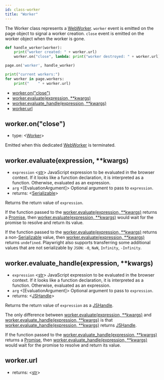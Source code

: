 ```yaml
---
id: class-worker
title: "Worker"
---
```


The Worker class represents a [WebWorker](https://developer.mozilla.org/en-US/docs/Web/API/Web_Workers_API). `worker` event is emitted on the page object to signal a worker creation. `close` event is emitted on the worker object when the worker is gone.

```py
def handle_worker(worker):
    print("worker created: " + worker.url)
    worker.on("close", lambda: print("worker destroyed: " + worker.url))

page.on('worker', handle_worker)

print("current workers:")
for worker in page.workers:
    print("    " + worker.url)
```


- [worker.on("close")](./api/class-worker.mdx#workeronclose)
- [worker.evaluate(expression, **kwargs)](./api/class-worker.mdx#workerevaluateexpression-kwargs)
- [worker.evaluate_handle(expression, **kwargs)](./api/class-worker.mdx#workerevaluate_handleexpression-kwargs)
- [worker.url](./api/class-worker.mdx#workerurl)

## worker.on("close")
- type: <[Worker]>

Emitted when this dedicated [WebWorker](https://developer.mozilla.org/en-US/docs/Web/API/Web_Workers_API) is terminated.

## worker.evaluate(expression, **kwargs)
- `expression` <[str]> JavaScript expression to be evaluated in the browser context. If it looks like a function declaration, it is interpreted as a function. Otherwise, evaluated as an expression.
- `arg` <[EvaluationArgument]> Optional argument to pass to `expression`.
- returns: <[Serializable]>

Returns the return value of `expression`.

If the function passed to the [worker.evaluate(expression, **kwargs)](./api/class-worker.mdx#workerevaluateexpression-kwargs) returns a [Promise], then [worker.evaluate(expression, **kwargs)](./api/class-worker.mdx#workerevaluateexpression-kwargs) would wait for the promise to resolve and return its value.

If the function passed to the [worker.evaluate(expression, **kwargs)](./api/class-worker.mdx#workerevaluateexpression-kwargs) returns a non-[Serializable] value, then [worker.evaluate(expression, **kwargs)](./api/class-worker.mdx#workerevaluateexpression-kwargs) returns `undefined`. Playwright also supports transferring some additional values that are not serializable by `JSON`: `-0`, `NaN`, `Infinity`, `-Infinity`.

## worker.evaluate_handle(expression, **kwargs)
- `expression` <[str]> JavaScript expression to be evaluated in the browser context. If it looks like a function declaration, it is interpreted as a function. Otherwise, evaluated as an expression.
- `arg` <[EvaluationArgument]> Optional argument to pass to `expression`.
- returns: <[JSHandle]>

Returns the return value of `expression` as a [JSHandle].

The only difference between [worker.evaluate(expression, **kwargs)](./api/class-worker.mdx#workerevaluateexpression-kwargs) and [worker.evaluate_handle(expression, **kwargs)](./api/class-worker.mdx#workerevaluate_handleexpression-kwargs) is that [worker.evaluate_handle(expression, **kwargs)](./api/class-worker.mdx#workerevaluate_handleexpression-kwargs) returns [JSHandle].

If the function passed to the [worker.evaluate_handle(expression, **kwargs)](./api/class-worker.mdx#workerevaluate_handleexpression-kwargs) returns a [Promise], then [worker.evaluate_handle(expression, **kwargs)](./api/class-worker.mdx#workerevaluate_handleexpression-kwargs) would wait for the promise to resolve and return its value.

## worker.url
- returns: <[str]>

[Accessibility]: ./api/class-accessibility.mdx "Accessibility"
[Browser]: ./api/class-browser.mdx "Browser"
[BrowserContext]: ./api/class-browsercontext.mdx "BrowserContext"
[BrowserType]: ./api/class-browsertype.mdx "BrowserType"
[CDPSession]: ./api/class-cdpsession.mdx "CDPSession"
[ChromiumBrowserContext]: ./api/class-chromiumbrowsercontext.mdx "ChromiumBrowserContext"
[ConsoleMessage]: ./api/class-consolemessage.mdx "ConsoleMessage"
[Dialog]: ./api/class-dialog.mdx "Dialog"
[Download]: ./api/class-download.mdx "Download"
[ElementHandle]: ./api/class-elementhandle.mdx "ElementHandle"
[FileChooser]: ./api/class-filechooser.mdx "FileChooser"
[Frame]: ./api/class-frame.mdx "Frame"
[JSHandle]: ./api/class-jshandle.mdx "JSHandle"
[Keyboard]: ./api/class-keyboard.mdx "Keyboard"
[Mouse]: ./api/class-mouse.mdx "Mouse"
[Page]: ./api/class-page.mdx "Page"
[Playwright]: ./api/class-playwright.mdx "Playwright"
[Request]: ./api/class-request.mdx "Request"
[Response]: ./api/class-response.mdx "Response"
[Route]: ./api/class-route.mdx "Route"
[Selectors]: ./api/class-selectors.mdx "Selectors"
[TimeoutError]: ./api/class-timeouterror.mdx "TimeoutError"
[Touchscreen]: ./api/class-touchscreen.mdx "Touchscreen"
[Video]: ./api/class-video.mdx "Video"
[WebSocket]: ./api/class-websocket.mdx "WebSocket"
[Worker]: ./api/class-worker.mdx "Worker"
[Element]: https://developer.mozilla.org/en-US/docs/Web/API/element "Element"
[Evaluation Argument]: ./core-concepts.mdx#evaluationargument "Evaluation Argument"
[Promise]: https://developer.mozilla.org/en-US/docs/Web/JavaScript/Reference/Global_Objects/Promise "Promise"
[iterator]: https://developer.mozilla.org/en-US/docs/Web/JavaScript/Reference/Iteration_protocols "Iterator"
[origin]: https://developer.mozilla.org/en-US/docs/Glossary/Origin "Origin"
[selector]: https://developer.mozilla.org/en-US/docs/Web/CSS/CSS_Selectors "selector"
[Serializable]: https://developer.mozilla.org/en-US/docs/Web/JavaScript/Reference/Global_Objects/JSON/stringify#Description "Serializable"
[UIEvent.detail]: https://developer.mozilla.org/en-US/docs/Web/API/UIEvent/detail "UIEvent.detail"
[UnixTime]: https://en.wikipedia.org/wiki/Unix_time "Unix Time"
[xpath]: https://developer.mozilla.org/en-US/docs/Web/XPath "xpath"

[Any]: https://docs.python.org/3/library/typing.html#typing.Any "Any"
[bool]: https://docs.python.org/3/library/stdtypes.html "bool"
[Callable]: https://docs.python.org/3/library/typing.html#typing.Callable "Callable"
[EventContextManager]: https://docs.python.org/3/reference/datamodel.html#context-managers "Event context manager"
[EventEmitter]: https://pyee.readthedocs.io/en/latest/#pyee.BaseEventEmitter "EventEmitter"
[Dict]: https://docs.python.org/3/library/typing.html#typing.Dict "Dict"
[float]: https://docs.python.org/3/library/stdtypes.html#numeric-types-int-float-complex "float"
[int]: https://docs.python.org/3/library/stdtypes.html#numeric-types-int-float-complex "int"
[List]: https://docs.python.org/3/library/typing.html#typing.List "List"
[NoneType]: https://docs.python.org/3/library/constants.html#None "None"
[Pattern]: https://docs.python.org/3/library/re.html "Pattern"
[URL]: https://en.wikipedia.org/wiki/URL "URL"
[pathlib.Path]: https://realpython.com/python-pathlib/ "pathlib.Path"
[str]: https://docs.python.org/3/library/stdtypes.html#text-sequence-type-str "str"
[Union]: https://docs.python.org/3/library/typing.html#typing.Union "Union"